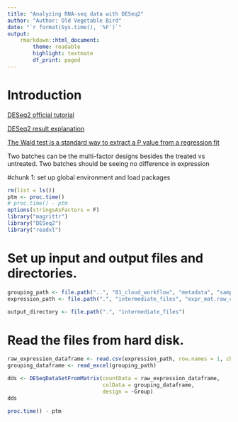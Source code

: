 ```yaml
---
title: "Analyzing RNA-seq data with DESeq2"
author: "Author: Old Vegetable Bird"
date: "`r format(Sys.time(), '%F')`"
output:
    rmarkdown::html_document:
        theme: readable
        highlight: textmate
        df_print: paged
---
```


# Introduction

[DESeq2 official tutorial](https://bioconductor.org/packages/release/bioc/vignettes/DESeq2/inst/doc/DESeq2.html)

[DESeq2 result explanation](https://chipster.csc.fi/manual/deseq2.html)

[The Wald test is a standard way to extract a P value from a regression fit](https://www.biostars.org/p/308142/)

Two batches can be the multi-factor designs besides the treated vs untreated.
Two batches should be seeing no difference in expression


#chunk 1: set up global environment and load packages 
```r
rm(list = ls())
ptm <- proc.time()
# proc.time() - ptm
options(stringsAsFactors = F)
library("magrittr")
library("DESeq2")
library("readxl")
```


# Set up input and output files and directories.

```r
grouping_path <- file.path("..", "01_cloud_workflow", "metadata", "samples_cell_lines_batch_both_SampleGroup.xlsx")
expression_path <- file.path(".", "intermediate_files", "expr_mat.raw_count.csv.bz2")

output_directory <- file.path(".", "intermediate_files")
```

# Read the files from hard disk.

```r
raw_expression_dataframe <- read.csv(expression_path, row.names = 1, check.names = F)
grouping_dataframe <- read_excel(grouping_path)
```


```r
dds <- DESeqDataSetFromMatrix(countData = raw_expression_dataframe,
                              colData = grouping_dataframe,
                              design = ~Group)
dds
```

```r
proc.time() - ptm
```

